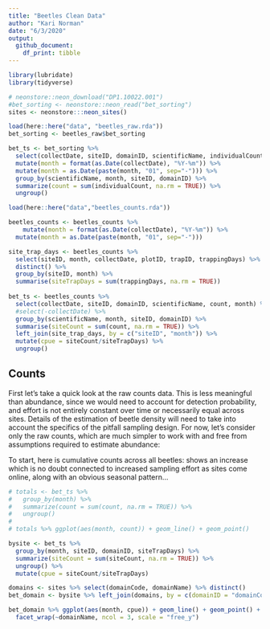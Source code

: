 ```yaml
---
title: "Beetles Clean Data"
author: "Kari Norman"
date: "6/3/2020"
output: 
  github_document:
    df_print: tibble
---
```

```r
library(lubridate)
library(tidyverse)
```


```r
# neonstore::neon_download("DP1.10022.001")
#bet_sorting <- neonstore::neon_read("bet_sorting")
sites <- neonstore:::neon_sites() 

```


```r
load(here::here("data", "beetles_raw.rda"))
bet_sorting <- beetles_raw$bet_sorting

bet_ts <- bet_sorting %>% 
  select(collectDate, siteID, domainID, scientificName, individualCount) %>%
  mutate(month = format(as.Date(collectDate), "%Y-%m")) %>% 
  mutate(month = as.Date(paste(month, "01", sep="-"))) %>%
  group_by(scientificName, month, siteID, domainID) %>%
  summarize(count = sum(individualCount, na.rm = TRUE)) %>%
  ungroup()
```

```r
load(here::here("data","beetles_counts.rda"))

beetles_counts <- beetles_counts %>%
    mutate(month = format(as.Date(collectDate), "%Y-%m")) %>% 
  mutate(month = as.Date(paste(month, "01", sep="-")))

site_trap_days <- beetles_counts %>%
  select(siteID, month, collectDate, plotID, trapID, trappingDays) %>%
  distinct() %>%
  group_by(siteID, month) %>%
  summarise(siteTrapDays = sum(trappingDays, na.rm = TRUE))
  
bet_ts <- beetles_counts %>%
  select(collectDate, siteID, domainID, scientificName, count, month) %>%
  #select(-collectDate) %>%
  group_by(scientificName, month, siteID, domainID) %>%
  summarise(siteCount = sum(count, na.rm = TRUE)) %>%
  left_join(site_trap_days, by = c("siteID", "month")) %>%
  mutate(cpue = siteCount/siteTrapDays) %>%
  ungroup()
```

## Counts

First let's take a quick look at the raw counts data.  This is less meaningful than abundance,
since we would need to account for detection probability, and effort is not entirely constant over
time or necessarily equal across sites.  Details of the estimation of beetle density will need to
take into account the specifics of the pitfall sampling design.  For now, let's consider only the
raw counts, which are much simpler to work with and free from assumptions required to estimate abundance:


To start, here is cumulative counts across all beetles: shows an increase which is no doubt connected 
to increased sampling effort as sites come online, along with an obvious seasonal 
pattern...


```r
# totals <- bet_ts %>% 
#   group_by(month) %>%
#   summarize(count = sum(count, na.rm = TRUE)) %>%
#   ungroup()
# 
# totals %>% ggplot(aes(month, count)) + geom_line() + geom_point()
```


```r
bysite <- bet_ts %>% 
  group_by(month, siteID, domainID, siteTrapDays) %>%
  summarize(siteCount = sum(siteCount, na.rm = TRUE)) %>%
  ungroup() %>%
  mutate(cpue = siteCount/siteTrapDays)

domains <- sites %>% select(domainCode, domainName) %>% distinct()
bet_domain <- bysite %>% left_join(domains, by = c(domainID = "domainCode"))
```

```r

bet_domain %>% ggplot(aes(month, cpue)) + geom_line() + geom_point() + 
  facet_wrap(~domainName, ncol = 3, scale = "free_y")
```

